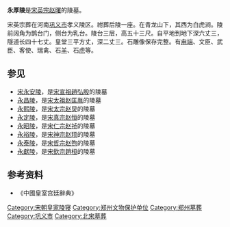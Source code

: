 {{文物保护单位
| 级别 = 全国
| 图片 = [[File:Songling2.jpg|250px]]
| 名称 = [[宋陵|宋陵]]<br /><span style="font-size:smaller;">永厚陵</span>
| 编号 = 2-58
| 分类 = 古墓葬
| 时代 = [[北宋|北宋]]
| 所在 = [[河南省|河南省]][[巩义市|巩义市]]
| 登录 = 1982年
| Cat = 河南全国重点文物保护单位
}}
'''永厚陵'''是[[宋英宗|宋英宗赵曙]]的陵墓。

宋英宗葬在河南[[巩义市|巩义市]]孝义陵区。祔葬后陵一座。在青龙山下，其西为白虎涧。陵前阔角为鹊台门，侧台为乳台。陵台三层，高五十三尺。自平地到地下深六丈三，隧道长四十七丈。皇堂三平方丈，深二丈三。石雕像保存完整。有[[甪端|甪端]]、文臣、武臣、客使、瑞禽、石[[羊|羊]]、石[[虎|虎]]等。
==参见==
*[[宋永安陵|宋永安陵]]，是[[趙弘殷|宋宣祖趙弘殷]]的陵墓
*[[永昌陵|永昌陵]]，是[[赵匡胤|宋太祖赵匡胤]]的陵墓
*[[永熙陵|永熙陵]]，是[[宋太宗|宋太宗赵炅]]的陵墓
*[[永定陵|永定陵]]，是[[宋真宗|宋真宗赵恒]]的陵墓
*[[永昭陵|永昭陵]]，是[[宋仁宗|宋仁宗赵祯]]的陵墓
*[[永裕陵|永裕陵]]，是[[宋神宗|宋神宗赵顼]]的陵墓
*[[永泰陵|永泰陵]]，是[[宋哲宗|宋哲宗赵煦]]的陵墓
*[[永獻陵|永獻陵]]，是[[宋欽宗|宋欽宗趙桓]]的陵墓

==参考资料==
*《中國皇室宫廷辭典》

{{郑州旅游资源}}
{{河南全国重点文物保护单位}}
{{DEFAULTSORT:S}}
[[Category:宋朝皇家陵寝|Category:宋朝皇家陵寝]]
[[Category:郑州文物保护单位|Category:郑州文物保护单位]]
[[Category:郑州墓葬|Category:郑州墓葬]]
[[Category:巩义市|Category:巩义市]]
[[Category:北宋墓葬|Category:北宋墓葬]]